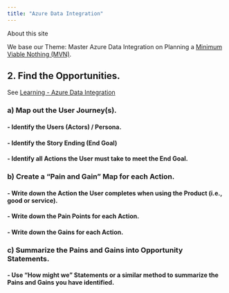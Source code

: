 ```yaml
---
title: "Azure Data Integration"
---
```


About this site

We base our Theme: Master Azure Data Integration on Planning a [Minimum Viable Nothing (MVN)](https://github.com/vanHeemstraSystems/minimum-viable-nothing).

## 2. Find the **Opportunities**.

See [Learning - Azure Data Integration](https://vanheemstrasystems.github.io/learning-azure-data-integration/)

### a) Map out the **User Journey(s)**.

#### - Identify the **Users** (Actors) / Persona.

#### - Identify the Story Ending (**End Goal**)

#### - Identify all **Actions** the User must take to meet the End Goal.

### b) Create a "**Pain and Gain**" Map for each Action.

#### - Write down the **Action** the User completes when using the Product (i.e., good or service).

#### - Write down the **Pain Points** for each Action.

#### - Write down the **Gains** for each Action.

### c) Summarize the Pains and Gains into **Opportunity Statements**.

#### - Use "**How might we**" Statements or a similar method to summarize the Pains and Gains you have identified. 
